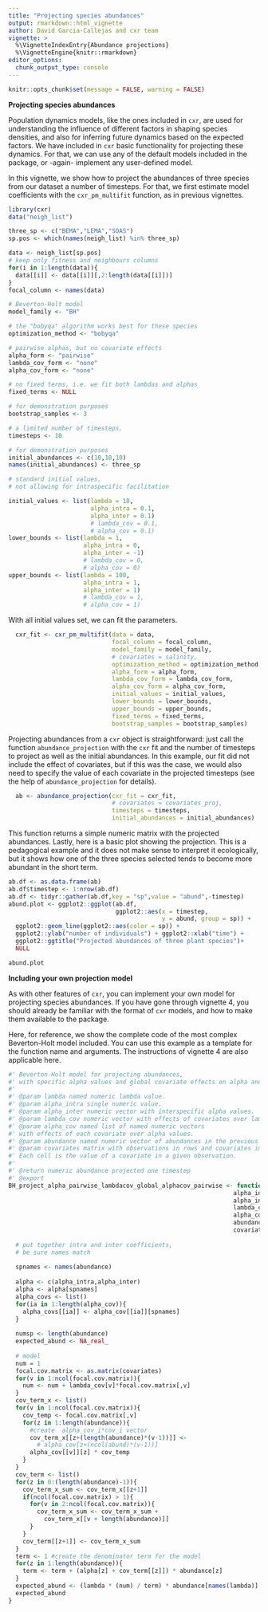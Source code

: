 ```yaml
---
title: "Projecting species abundances"
output: rmarkdown::html_vignette
author: David Garcia-Callejas and cxr team
vignette: >
  %\VignetteIndexEntry{Abundance projections}
  %\VignetteEngine{knitr::rmarkdown}
editor_options: 
  chunk_output_type: console
---
```


```r
knitr::opts_chunk$set(message = FALSE, warning = FALSE)
```

**Projecting species abundances**

Population dynamics models, like the ones included in `cxr`, are used for understanding the influence of different factors in shaping species densities, and also for inferring future dynamics based on the expected factors. We have included in `cxr` basic functionality for projecting these dynamics. For that, we can use any of the default models included in the package, or -again- implement any user-defined model. 

In this vignette, we show how to project the abundances of three species from our dataset a number of timesteps. For that, we first estimate model coefficients with the `cxr_pm_multifit` function, as in previous vignettes. 

```r
library(cxr)
data("neigh_list")

three_sp <- c("BEMA","LEMA","SOAS")
sp.pos <- which(names(neigh_list) %in% three_sp)

data <- neigh_list[sp.pos]
# keep only fitness and neighbours columns
for(i in 1:length(data)){
  data[[i]] <- data[[i]][,2:length(data[[i]])]
}
focal_column <- names(data)

# Beverton-Holt model
model_family <- "BH"

# the "bobyqa" algorithm works best for these species
optimization_method <- "bobyqa"

# pairwise alphas, but no covariate effects 
alpha_form <- "pairwise"
lambda_cov_form <- "none"
alpha_cov_form <- "none"

# no fixed terms, i.e. we fit both lambdas and alphas
fixed_terms <- NULL

# for demonstration purposes
bootstrap_samples <- 3

# a limited number of timesteps. 
timesteps <- 10

# for demonstration purposes
initial_abundances <- c(10,10,10)
names(initial_abundances) <- three_sp

# standard initial values,
# not allowing for intraspecific facilitation

initial_values <- list(lambda = 10,
                       alpha_intra = 0.1,
                       alpha_inter = 0.1)
                       # lambda_cov = 0.1,
                       # alpha_cov = 0.1)
lower_bounds <- list(lambda = 1,
                     alpha_intra = 0,
                     alpha_inter = -1)
                     # lambda_cov = 0,
                     # alpha_cov = 0)
upper_bounds <- list(lambda = 100,
                     alpha_intra = 1,
                     alpha_inter = 1)
                     # lambda_cov = 1,
                     # alpha_cov = 1)
```

With all initial values set, we can fit the parameters.

```r
  cxr_fit <- cxr_pm_multifit(data = data,
                             focal_column = focal_column,
                             model_family = model_family,
                             # covariates = salinity,
                             optimization_method = optimization_method,
                             alpha_form = alpha_form,
                             lambda_cov_form = lambda_cov_form,
                             alpha_cov_form = alpha_cov_form,
                             initial_values = initial_values,
                             lower_bounds = lower_bounds,
                             upper_bounds = upper_bounds,
                             fixed_terms = fixed_terms,
                             bootstrap_samples = bootstrap_samples)
```

Projecting abundances from a `cxr` object is straightforward: just call the function `abundance_projection` with the `cxr` fit and the number of timesteps to project as well as the initial abundances. In this example, our fit did not include the effect of covariates, but if this was the case, we would also need to specify the value of each covariate in the projected timesteps (see the help of `abundance_projection` for details).

```r
  ab <- abundance_projection(cxr_fit = cxr_fit,
                             # covariates = covariates_proj,
                             timesteps = timesteps,
                             initial_abundances = initial_abundances)
```

This function returns a simple numeric matrix with the projected abundances. Lastly, here is a basic plot showing the projection. This is a pedagogical example and it does not make sense to interpret it ecologically, but it shows how one of the three species selected tends to become more abundant in the short term.

```r
ab.df <- as.data.frame(ab)
ab.df$timestep <- 1:nrow(ab.df)
ab.df <- tidyr::gather(ab.df,key = "sp",value = "abund",-timestep)
abund.plot <- ggplot2::ggplot(ab.df,
                              ggplot2::aes(x = timestep,
                                           y = abund, group = sp)) + 
  ggplot2::geom_line(ggplot2::aes(color = sp)) + 
  ggplot2::ylab("number of individuals") + ggplot2::xlab("time") +
  ggplot2::ggtitle("Projected abundances of three plant species")+
  NULL
```

```r
abund.plot
```

**Including your own projection model**

As with other features of `cxr`, you can implement your own model for projecting species abundances. If you have gone through vignette 4, you should already be familiar with the format of `cxr` models, and how to make them available to the package. 

Here, for reference, we show the complete code of the most complex Beverton-Holt model included. You can use this example as a template for the function name and arguments. The instructions of vignette 4 are also applicable here.

```r
#' Beverton-Holt model for projecting abundances,
#' with specific alpha values and global covariate effects on alpha and lambda
#'
#' @param lambda named numeric lambda value.
#' @param alpha_intra single numeric value.
#' @param alpha_inter numeric vector with interspecific alpha values.
#' @param lambda_cov numeric vector with effects of covariates over lambda.
#' @param alpha_cov named list of named numeric vectors 
#' with effects of each covariate over alpha values.
#' @param abundance named numeric vector of abundances in the previous timestep.
#' @param covariates matrix with observations in rows and covariates in named columns. 
#' Each cell is the value of a covariate in a given observation.
#'
#' @return numeric abundance projected one timestep
#' @export
BH_project_alpha_pairwise_lambdacov_global_alphacov_pairwise <- function(lambda,
                                                               alpha_intra,
                                                               alpha_inter,
                                                               lambda_cov,
                                                               alpha_cov,
                                                               abundance,
                                                               covariates){
  
  # put together intra and inter coefficients,
  # be sure names match
  
  spnames <- names(abundance)
  
  alpha <- c(alpha_intra,alpha_inter)
  alpha <- alpha[spnames]
  alpha_covs <- list()
  for(ia in 1:length(alpha_cov)){
    alpha_covs[[ia]] <- alpha_cov[[ia]][spnames]
  }
  
  numsp <- length(abundance)
  expected_abund <- NA_real_
  
  # model
  num = 1
  focal.cov.matrix <- as.matrix(covariates)
  for(v in 1:ncol(focal.cov.matrix)){
    num <- num + lambda_cov[v]*focal.cov.matrix[,v] 
  }
  cov_term_x <- list()
  for(v in 1:ncol(focal.cov.matrix)){
    cov_temp <- focal.cov.matrix[,v]
    for(z in 1:length(abundance)){
      #create  alpha_cov_i*cov_i vector
      cov_term_x[[z+(length(abundance)*(v-1))]] <- 
        # alpha_cov[z+(ncol(abund)*(v-1))] 
      alpha_cov[[v]][z] * cov_temp  
    }
  }
  cov_term <- list()
  for(z in 0:(length(abundance)-1)){
    cov_term_x_sum <- cov_term_x[[z+1]]
    if(ncol(focal.cov.matrix) > 1){
      for(v in 2:ncol(focal.cov.matrix)){
        cov_term_x_sum <- cov_term_x_sum + 
          cov_term_x[[v + length(abundance)]]
      } 
    }
    cov_term[[z+1]] <- cov_term_x_sum
  }
  term <- 1 #create the denominator term for the model
  for(z in 1:length(abundance)){
    term <- term + (alpha[z] + cov_term[[z]]) * abundance[z]  
  }
  expected_abund <- (lambda * (num) / term) * abundance[names(lambda)]
  expected_abund
}

```
